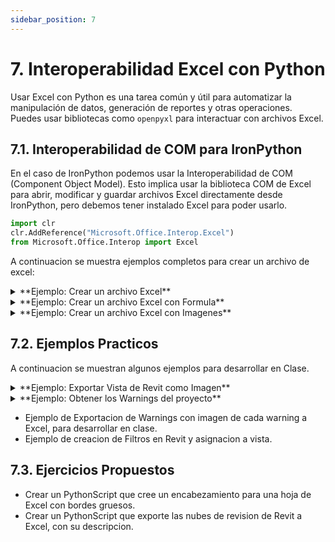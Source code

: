 ```yaml
---
sidebar_position: 7
---
```


# 7. Interoperabilidad Excel con Python
Usar Excel con Python es una tarea común y útil para automatizar la manipulación de datos, 
generación de reportes y otras operaciones. Puedes usar bibliotecas como `openpyxl` para interactuar 
con archivos Excel.

## 7.1. Interoperabilidad de COM para IronPython
En el caso de IronPython podemos usar la Interoperabilidad de COM (Component Object Model).
Esto implica usar la biblioteca COM de Excel para abrir, modificar y guardar archivos Excel 
directamente desde IronPython, pero debemos tener instalado Excel para poder usarlo.

```python
import clr
clr.AddReference("Microsoft.Office.Interop.Excel")
from Microsoft.Office.Interop import Excel
```
A continuacion se muestra ejemplos completos para crear un archivo de excel:

<details>
  <summary>**Ejemplo: Crear un archivo Excel**</summary>

  En este ejemplo se muestra como crear un archivo Excel usando la Interoperabilidad COM
  ```py
import clr
clr.AddReference('Microsoft.Office.Interop.Excel')
from Microsoft.Office.Interop import Excel

# Ingreso de la ruta de guardado
ruta = IN[0]

# Crear una instancia de la aplicación Excel
excel = Excel.ApplicationClass()

# Hacer visible la aplicación (opcional)
excel.Visible = True

# Crear un nuevo libro de trabajo
workbook = excel.Workbooks.Add()

# Seleccionar la primera hoja
sheet = workbook.Worksheets[1]

# Llenar una celda específica, por ejemplo, A1 con el valor "Hola Dynamo"
sheet.Cells[1, 1].Value2 = "Hola Dynamo"

# Guardar el archivo de Excel
workbook.SaveAs(ruta)

# Cerrar el libro de trabajo (opcional)
workbook.Close(SaveChanges=True)

# Cerrar la aplicación Excel (opcional)
excel.Quit()
  ```
  {/* <CodeBlock language="py">{ej_cotasLinea}</CodeBlock> */}
</details>


<details>
  <summary>**Ejemplo: Crear un archivo Excel con Formula**</summary>

  En este ejemplo se muestra como crear un archivo Excel con una formula en una celda
  ```py
import clr
clr.AddReference('Microsoft.Office.Interop.Excel')
from Microsoft.Office.Interop import Excel

ruta = IN[0]

# Crear una instancia de la aplicación Excel
excel = Excel.ApplicationClass()

# Hacer visible la aplicación (opcional)
excel.Visible = False

# Crear un nuevo libro de trabajo
workbook = excel.Workbooks.Add()

# Seleccionar la primera hoja
sheet = workbook.Worksheets[1]

# Llenar algunas celdas con datos
sheet.Cells[1, 1].Value2 = 5  # A1
sheet.Cells[1, 2].Value2 = 10  # B1

# Establecer una fórmula en una celda específica, por ejemplo, C1
sheet.Cells[1, 3].Formula = "=A1+B1"

# Guardar el archivo de Excel
workbook.SaveAs(ruta)

# Cerrar el libro de trabajo (opcional)
workbook.Close(SaveChanges=True)

# Cerrar la aplicación Excel (opcional)
excel.Quit()
  ```
  {/* <CodeBlock language="py">{ej_cotasLinea}</CodeBlock> */}
</details>

<details>
  <summary>**Ejemplo: Crear un archivo Excel con Imagenes**</summary>

  En este ejemplo se muestra como crear un archivo Excel con una formula en una celda
  ```py
import clr
clr.AddReference('Microsoft.Office.Interop.Excel')

from Microsoft.Office.Interop import Excel

rutaExcel = IN[0]
image_path = IN[1]

# Crear una instancia de la aplicación Excel
excel = Excel.ApplicationClass()

# Hacer visible la aplicación (opcional)
excel.Visible = False

# Crear un nuevo libro de trabajo
workbook = excel.Workbooks.Add()

# Seleccionar la primera hoja
sheet = workbook.Worksheets[1]


# Insertar la imagen
# Los parámetros son (Filename, Left, Top, Width, Height)
left = sheet.Cells[1, 1].Left  # La posición izquierda de la celda A1
top = sheet.Cells[1, 1].Top    # La posición superior de la celda A1
sheet.Shapes.AddPicture(image_path, 0, 1, left, top, -1, -1)

# Guardar el archivo de Excel
workbook.SaveAs(rutaExcel)

# Cerrar el libro de trabajo (opcional)
workbook.Close(SaveChanges=True)

# Cerrar la aplicación Excel (opcional)
excel.Quit()
  ```
  {/* <CodeBlock language="py">{ej_cotasLinea}</CodeBlock> */}
</details>

## 7.2. Ejemplos Practicos
A continuacion se muestran algunos ejemplos para desarrollar en Clase.
<details>
  <summary>**Ejemplo: Exportar Vista de Revit como Imagen**</summary>

  En este ejemplo se muestra como exportar una imagen a partir de una vista
  ```py
import clr

#Import Revit API
clr.AddReference('RevitAPI')
from Autodesk.Revit.DB import *

#import Document Manager and TransactionManager
clr.AddReference("RevitServices")
import RevitServices
from RevitServices.Persistence import DocumentManager
from RevitServices.Transactions import TransactionManager

#Principales variables que tal vez usemos
doc = DocumentManager.Instance.CurrentDBDocument

output_path = IN[0]
# Configurar las opciones de exportación
image_options = ImageExportOptions()
image_options.ExportRange = ExportRange.CurrentView
image_options.FilePath = output_path
image_options.HLRandWFViewsFileType = ImageFileType.PNG
image_options.ImageResolution = ImageResolution.DPI_300

TransactionManager.Instance.EnsureInTransaction(doc)
# Exportar la vista como imagen
doc.ExportImage(image_options)
TransactionManager.Instance.TransactionTaskDone()

OUT = 0
  ```
  {/* <CodeBlock language="py">{ej_cotasLinea}</CodeBlock> */}
</details>


<details>
  <summary>**Ejemplo: Obtener los Warnings del proyecto**</summary>

  En este ejemplo se muestra como obtener los warnings del proyecto
  ```py
import clr

clr.AddReference('RevitAPI')
from Autodesk.Revit.DB import *

clr.AddReference("RevitServices")
import RevitServices
from RevitServices.Persistence import DocumentManager
from RevitServices.Transactions import TransactionManager

#Principales variables que tal vez usemos
doc = DocumentManager.Instance.CurrentDBDocument

# Obtener todos los warnings del documento
failure_messages = doc.GetWarnings()
mensajesWarning = []
elementosDeWarnings = []
# Iterar sobre cada warning
for failure_message in failure_messages:
    # Obtener el texto del warning
    warning_text = failure_message.GetDescriptionText()
    mensajesWarning.append(warning_text)
    # Obtener los elementos que participan en el warning
    failing_elements = failure_message.GetFailingElements()
    listaElementos = [doc.GetElement(id) for id in failing_elements]
    elementosDeWarnings.append(listaElementos)
 
OUT = mensajesWarning, elementosDeWarnings
  ```
  {/* <CodeBlock language="py">{ej_cotasLinea}</CodeBlock> */}
</details>

* Ejemplo de Exportacion de Warnings con imagen de cada warning a Excel, para desarrollar en clase.
* Ejemplo de creacion de Filtros en Revit y asignacion a vista.
## 7.3. Ejercicios Propuestos
* Crear un PythonScript que cree un encabezamiento para una hoja de Excel con bordes gruesos.
* Crear un PythonScript que exporte las nubes de revision de Revit a Excel, con su descripcion.
